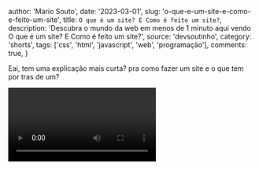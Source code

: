
  author: 'Mario Souto',
  date: '2023-03-01',
  slug: 'o-que-e-um-site-e-como-e-feito-um-site',
  title: `O que é um site? E Como é feito um site?`,
  description: 'Descubra o mundo da web em menos de 1 minuto aqui vendo O que é um site? E Como é feito um site?',
  source: 'devsoutinho',
  category: 'shorts',
  tags: ['css', 'html', 'javascript', 'web', 'programação'],
  comments: true,
}


Eai, tem uma explicação mais curta? pra como fazer um site e o que tem por tras de um?

<Video videoId="KYk3RBdqGgk" youtube />

---
- YouTube - Link para assistir direto e compartilhar: https://youtu.be/KYk3RBdqGgk
- [Linkedin](https://www.linkedin.com/feed/update/urn:li:ugcPost:7036715156852097025/)
- [Tiktok](https://www.tiktok.com/@devsoutinho/video/7205596135203917062?lang=pt-BR)
- [Twitter](https://twitter.com/omariosouto/status/1630949530001702913)
- [Instagram](https://www.instagram.com/p/CpQDmFdgOau/)
---